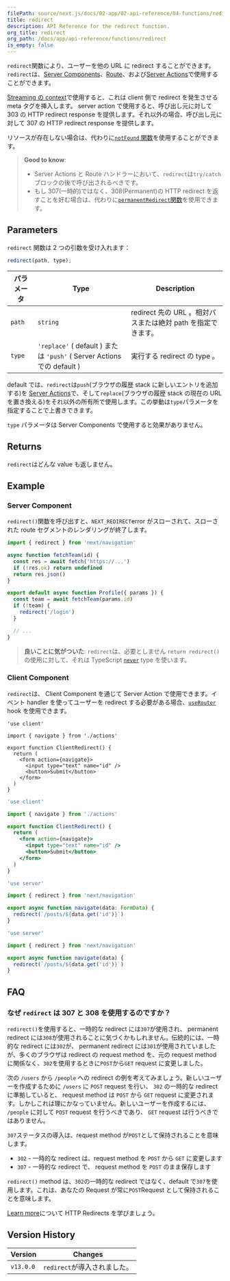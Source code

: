 ```yaml
---
filePath: source/next.js/docs/02-app/02-api-reference/04-functions/redirect.mdx
title: redirect
description: API Reference for the redirect function.
org_title: redirect
org_path: /docs/app/api-reference/functions/redirect
is_empty: false
---
```


`redirect`関数により、ユーザーを他の URL に redirect することができます。 `redirect`は、[Server Components](/ja/javascript/next.js/v14/02-app/01-building-your-application/03-rendering/01-server-components)、[Route](/ja/javascript/next.js/v14/02-app/01-building-your-application/01-routing/12-route-handlers)、および[Server Actions](/ja/javascript/next.js/v14/02-app/01-building-your-application/02-data-fetching/02-server-actions-and-mutations)で使用することができます。

[Streaming の context](/ja/javascript/next.js/v14/02-app/01-building-your-application/01-routing/04-loading-ui-and-streaming#what-is-streaming)で使用すると、これは client 側で redirect を発生させる meta タグを挿入します。 server action で使用すると、呼び出し元に対して 303 の HTTP redirect response を提供します。それ以外の場合、呼び出し元に対して 307 の HTTP redirect response を提供します。

リソースが存在しない場合は、代わりに[`notFound` 関数](/ja/javascript/next.js/v14/02-app/02-api-reference/04-functions/not-found)を使用することができます。

> **Good to know**:
>
> - Server Actions と Route ハンドラーにおいて、`redirect`は`try/catch`ブロックの後で呼び出されるべきです。
> - もし 307(一時的)ではなく、308(Permanent)の HTTP redirect を返すことを好む場合は、代わりに[`permanentRedirect`関数](/ja/javascript/next.js/v14/02-app/02-api-reference/04-functions/permanentRedirect)を使用できます。

## Parameters

`redirect` 関数は 2 つの引数を受け入れます：

```js
redirect(path, type);
```

| パラメータ | Type                                                                    | Description                                                  |
| ---------- | ----------------------------------------------------------------------- | ------------------------------------------------------------ |
| `path`     | `string`                                                                | redirect 先の URL 。相対パスまたは絶対 path を指定できます。 |
| `type`     | `'replace'` ( default ) または `'push'` ( Server Actions での default ) | 実行する redirect の type 。                                 |

default では、`redirect`は`push`(ブラウザの履歴 stack に新しいエントリを追加する)を [Server Actions](/ja/javascript/next.js/v14/02-app/01-building-your-application/02-data-fetching/02-server-actions-and-mutations)で、そして`replace`(ブラウザの履歴 stack の現在の URL を置き換える)をそれ以外の所有所で使用します。この挙動は`type`パラメータを指定することで上書きできます。

`type` パラメータは Server Components で使用すると効果がありません。

## Returns

`redirect`はどんな value も返しません。

## Example

### Server Component

`redirect()`関数を呼び出すと、`NEXT_REDIRECT`error がスローされて、スローされた route セグメントのレンダリングが終了します。

```jsx:app/team/[id]/page.js
import { redirect } from 'next/navigation'

async function fetchTeam(id) {
  const res = await fetch('https://...')
  if (!res.ok) return undefined
  return res.json()
}

export default async function Profile({ params }) {
  const team = await fetchTeam(params.id)
  if (!team) {
    redirect('/login')
  }

  // ...
}
```

> **良いことに気がついた**: `redirect`は、必要としません `return redirect()`の使用に対して、それは TypeScript [`never`](https://www.typescriptlang.org/docs/handbook/2/functions.html#never) type を使います。

### Client Component

`redirect`は、 Client Component を通じて Server Action で使用できます。イベント handler を使ってユーザーを redirect する必要がある場合、[`useRouter`](/ja/javascript/next.js/v14/02-app/02-api-reference/04-functions/use-router) hook を使用できます。

```tsx:app/client-redirect.tsx
'use client'

import { navigate } from './actions'

export function ClientRedirect() {
  return (
    <form action={navigate}>
      <input type="text" name="id" />
      <button>Submit</button>
    </form>
  )
}
```

```jsx:app/client-redirect.jsx
'use client'

import { navigate } from './actions'

export function ClientRedirect() {
  return (
    <form action={navigate}>
      <input type="text" name="id" />
      <button>Submit</button>
    </form>
  )
}
```

```ts:app/actions.ts
'use server'

import { redirect } from 'next/navigation'

export async function navigate(data: FormData) {
  redirect(`/posts/${data.get('id')}`)
}
```

```js:app/actions.js
'use server'

import { redirect } from 'next/navigation'

export async function navigate(data) {
  redirect(`/posts/${data.get('id')}`)
}
```

## FAQ

### なぜ `redirect` は 307 と 308 を使用するのですか？

`redirect()`を使用すると、一時的な redirect には`307`が使用され、 permanent redirect には`308`が使用されることに気づくかもしれません。伝統的には、一時的な redirect には`302`が、 permanent redirect には`301`が使用されていましたが、多くのブラウザは redirect の request method を、元の request method に関係なく、`302`を使用するときに`POST`から`GET` request に変更しました。

次の `/users` から `/people` への redirect の例を考えてみましょう。新しいユーザーを作成するために `/users` に `POST` request を行い、 `302` の一時的な redirect に準拠していると、 request method は `POST` から `GET` request に変更されます。しかしこれは理にかなっていません。新しいユーザーを作成するには、 `/people` に対して `POST` request を行うべきであり、 `GET` request は行うべきではありません。

`307`ステータスの導入は、request method が`POST`として保持されることを意味します。

- `302` - 一時的な redirect は、request method を `POST` から `GET` に変更します
- `307` - 一時的な redirect で、 request method を `POST` のまま保存します

`redirect()` method は、`302`の一時的な redirect ではなく、default で`307`を使用します。これは、あなたの Request が常に`POST`Request として保持されることを意味します。

[Learn more](https://developer.mozilla.org/docs/Web/HTTP/Redirections)について HTTP Redirects を学びましょう。

## Version History

| Version   | Changes                      |
| --------- | ---------------------------- |
| `v13.0.0` | `redirect`が導入されました。 |
